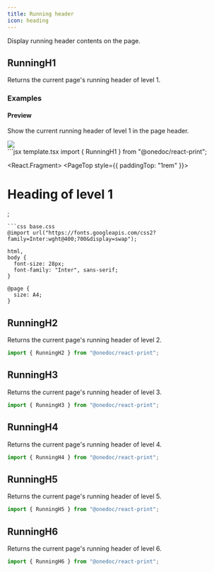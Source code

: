 ```yaml
---
title: Running header
icon: heading
---
```


Display running header contents on the page.

## RunningH1

Returns the current page's running header of level 1.

### Examples

#### Preview

Show the current running header of level 1 in the page header.

<Frame type="glass"><img src="../images/previews/runningh1-a9bbfd9d/document.1.jpg" style={{ maxHeight: '400px', borderRadius: "0.25rem", overflow: "hidden" }} /></Frame>

<div style={{paddingTop: "1rem", paddingBottom: "1rem"}}><CodeGroup>
```jsx template.tsx
import { RunningH1 } from "@onedoc/react-print";

<React.Fragment>
  <PageTop style={{ paddingTop: "1rem" }}>
    <RunningH1 />
  </PageTop>
  <h1>Heading of level 1</h1>
</React.Fragment>;

```
```css base.css
@import url("https://fonts.googleapis.com/css2?family=Inter:wght@400;700&display=swap");

html,
body {
  font-size: 28px;
  font-family: "Inter", sans-serif;
}

@page {
  size: A4;
}

```
</CodeGroup></div>

## RunningH2

Returns the current page's running header of level 2.

```jsx
import { RunningH2 } from "@onedoc/react-print";
```

## RunningH3

Returns the current page's running header of level 3.

```jsx
import { RunningH3 } from "@onedoc/react-print";
```

## RunningH4

Returns the current page's running header of level 4.

```jsx
import { RunningH4 } from "@onedoc/react-print";
```

## RunningH5

Returns the current page's running header of level 5.

```jsx
import { RunningH5 } from "@onedoc/react-print";
```

## RunningH6

Returns the current page's running header of level 6.

```jsx
import { RunningH6 } from "@onedoc/react-print";
```


